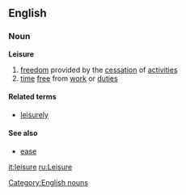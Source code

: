 ==English==
===Noun===
'''Leisure'''

#[[freedom]] provided by the [[cessation]] of [[activities]]
#[[time]] [[free]] from [[work]] or [[duties]]

====Related terms====
*[[leisurely]]

====See also====
*[[ease]]

[[Category:English nouns]]

[[it:leisure]]
[[ru:Leisure]]